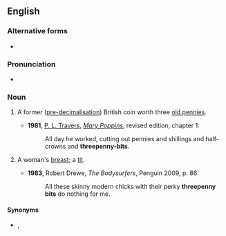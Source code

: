 {{also|threepenny-bit}}
==English==
{{wikipedia|Threepence (British coin)}}

===Alternative forms===
* {{l|en|threepenny-bit}}

===Pronunciation===
* {{audio|En-uk-threepenny-bit.ogg|Audio (UK)|lang=en}}

===Noun===
{{en-noun|head=[[threepenny]] [[bit]]}}

# {{lb|en|countable|historical}} A former ([[pre-decimalisation]]) British coin worth three [[old penny|old pennies]].
#* '''1981''', [[w:P. L. Travers|P. L. Travers]], [[w:Mary Poppins|''Mary Poppins'']], revised edition, chapter 1:
#*: All day he worked, cutting out pennies and shillings and half-crowns and '''threepenny-bits'''.
# {{lb|en|Cockney rhyming slang}} A woman's [[breast]]; a [[tit]].
#* '''1983''', Robert Drewe, ''The Bodysurfers'', Penguin 2009, p. 86:
#*: All these skinny modern chicks with their perky '''threepenny bits''' do nothing for me.

====Synonyms====
* {{l|en|threepence}}, {{l|en|thruppence}}